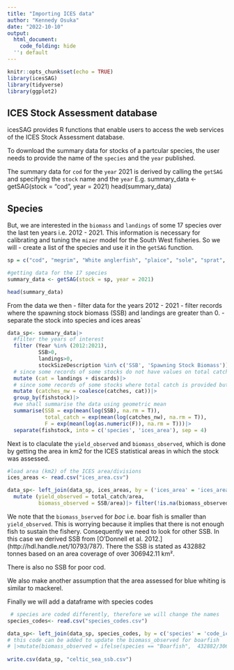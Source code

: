 ```yaml
---
title: "Importing ICES data"
author: "Kennedy Osuka"
date: "2022-10-10"
output:
  html_document:
    code_folding: hide
  '': default
---
```


```r
knitr::opts_chunk$set(echo = TRUE)
library(icesSAG)
library(tidyverse)
library(ggplot2)
```

## ICES Stock Assessment database

icesSAG provides R functions that enable users to access the web services of the ICES Stock Assessment database.

To download the summary data for stocks of a partcular species, the user needs to provide the name of the `species` and the `year` published.

The summary data for `cod` for the `year` 2021 is derived by calling the `getSAG` and specifying the `stock` name and the `year` E.g.
summary_data <- getSAG(stock = "cod", year = 2021)
head(summary_data)

## Species
But, we are interested in the `biomass` and `landings` of some 17 species over the last ten years i.e. 2012 - 2021. This information is necessary for calibrating and tuning the `mizer` model for the South West fisheries. So we will 
 - create a list of the species and use it in the `getSAG` function.

```r
sp = c("cod", "megrim", "White anglerfish", "plaice", "sole", "sprat", "whiting", "haddock", "hake", "horse mackerel", "dab", "mackerel","herring", "blue whiting","boarfish", "norway pout")

#getting data for the 17 species
summary_data <- getSAG(stock = sp, year = 2021)

head(summary_data)

```

From the data we then
 - filter data for the years 2012 - 2021
 - filter records where the spawning stock biomass (SSB) and landings are greater than 0.
 - separate the stock into species and ices areas`
```r
data_sp<- summary_data|>
  #filter the years of interest
  filter (Year %in% (2012:2021),
          SSB>0,
          landings>0,
          stockSizeDescription %in% c('SSB', 'Spawning Stock Biomass'))|>
  # since some records of some stocks do not have values on total catch
  mutate (cat = landings + discards)|>
  # since some records of some stocks where total catch is provided but landings and discards are missing
  mutate (catches_nw = coalesce(catches, cat))|>
  group_by(fishstock)|>
  #we shall summarise the data using geometric mean
  summarise(SSB = exp(mean(log(SSB), na.rm = T)),
            total_catch = exp(mean(log(catches_nw), na.rm = T)),
            F = exp(mean(log(as.numeric(F)), na.rm = T)))|>
  separate(fishstock, into = c('species', 'ices_area'), sep = 4)
```

Next is to claculate the `yield_observed` and `biomass_observed`, which is done by getting the area in km2 for the ICES statistical areas in which the stock was assessed. 
```r
#load area (km2) of the ICES area/divisions
ices_areas <- read.csv("ices_area.csv")

data_sp<- left_join(data_sp, ices_areas, by = ('ices_area' = 'ices_area'))|>
  mutate (yield_observed = total_catch/area,
          biomass_observed = SSB/area)|> filter(!is.na(biomass_observed))

```

We note that the `biomass_bserved` for *boc* i.e. boar fish is smaller than `yield_observed`. This is worrying because it implies that there is not enough fish to sustain the fishery. Consequently we need to look for other SSB. In this case we derived SSB from [O’Donnell et al. 2012.] (http://hdl.handle.net/10793/787). There the SSB is stated as 432882 tonnes based on an area coverage of over 306942.11 km².

There is also no SSB for poor cod.

We also make another assumption that the area assessed for blue whiting is similar to mackerel.

Finally we will add a dataframe with species codes

```r
 # species are coded differently, therefore we will change the names
species_codes<- read.csv("species_codes.csv")

data_sp<- left_join(data_sp, species_codes, by = c('species' = 'code_ices') )|> filter (species != 'cod. '& ices_area != '27.5a' )|>select(Species,  biomass_observed, yield_observed)|>rename('species' = 'Species')
# this code can be added to update the biomass_observed for boarfish
# |>mutate(biomass_observed = ifelse(species == "Boarfish",  432882/306942.11, biomass_observed))
  
write.csv(data_sp, "celtic_sea_ssb.csv")
```

